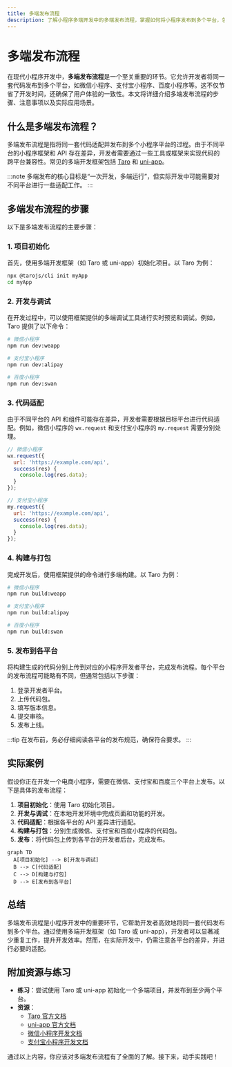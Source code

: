 ```yaml
---
title: 多端发布流程
description: 了解小程序多端开发中的多端发布流程，掌握如何将小程序发布到多个平台，包括微信、支付宝、百度等。
---
```


# 多端发布流程

在现代小程序开发中，**多端发布流程**是一个至关重要的环节。它允许开发者将同一套代码发布到多个平台，如微信小程序、支付宝小程序、百度小程序等。这不仅节省了开发时间，还确保了用户体验的一致性。本文将详细介绍多端发布流程的步骤、注意事项以及实际应用场景。

## 什么是多端发布流程？

多端发布流程是指将同一套代码适配并发布到多个小程序平台的过程。由于不同平台的小程序框架和 API 存在差异，开发者需要通过一些工具或框架来实现代码的跨平台兼容性。常见的多端开发框架包括 [Taro](https://taro.zone/) 和 [uni-app](https://uniapp.dcloud.io/)。

:::note
多端发布的核心目标是“一次开发，多端运行”，但实际开发中可能需要对不同平台进行一些适配工作。
:::

## 多端发布流程的步骤

以下是多端发布流程的主要步骤：

### 1. 项目初始化
首先，使用多端开发框架（如 Taro 或 uni-app）初始化项目。以 Taro 为例：

```bash
npx @tarojs/cli init myApp
cd myApp
```

### 2. 开发与调试
在开发过程中，可以使用框架提供的多端调试工具进行实时预览和调试。例如，Taro 提供了以下命令：

```bash
# 微信小程序
npm run dev:weapp

# 支付宝小程序
npm run dev:alipay

# 百度小程序
npm run dev:swan
```

### 3. 代码适配
由于不同平台的 API 和组件可能存在差异，开发者需要根据目标平台进行代码适配。例如，微信小程序的 `wx.request` 和支付宝小程序的 `my.request` 需要分别处理。

```javascript
// 微信小程序
wx.request({
  url: 'https://example.com/api',
  success(res) {
    console.log(res.data);
  }
});

// 支付宝小程序
my.request({
  url: 'https://example.com/api',
  success(res) {
    console.log(res.data);
  }
});
```

### 4. 构建与打包
完成开发后，使用框架提供的命令进行多端构建。以 Taro 为例：

```bash
# 微信小程序
npm run build:weapp

# 支付宝小程序
npm run build:alipay

# 百度小程序
npm run build:swan
```

### 5. 发布到各平台
将构建生成的代码分别上传到对应的小程序开发者平台，完成发布流程。每个平台的发布流程可能略有不同，但通常包括以下步骤：

1. 登录开发者平台。
2. 上传代码包。
3. 填写版本信息。
4. 提交审核。
5. 发布上线。

:::tip
在发布前，务必仔细阅读各平台的发布规范，确保符合要求。
:::

## 实际案例

假设你正在开发一个电商小程序，需要在微信、支付宝和百度三个平台上发布。以下是具体的发布流程：

1. **项目初始化**：使用 Taro 初始化项目。
2. **开发与调试**：在本地开发环境中完成页面和功能的开发。
3. **代码适配**：根据各平台的 API 差异进行适配。
4. **构建与打包**：分别生成微信、支付宝和百度小程序的代码包。
5. **发布**：将代码包上传到各平台的开发者后台，完成发布。

```mermaid
graph TD
  A[项目初始化] --> B[开发与调试]
  B --> C[代码适配]
  C --> D[构建与打包]
  D --> E[发布到各平台]
```

## 总结

多端发布流程是小程序开发中的重要环节，它帮助开发者高效地将同一套代码发布到多个平台。通过使用多端开发框架（如 Taro 或 uni-app），开发者可以显著减少重复工作，提升开发效率。然而，在实际开发中，仍需注意各平台的差异，并进行必要的适配。

## 附加资源与练习

- **练习**：尝试使用 Taro 或 uni-app 初始化一个多端项目，并发布到至少两个平台。
- **资源**：
  - [Taro 官方文档](https://taro.zone/)
  - [uni-app 官方文档](https://uniapp.dcloud.io/)
  - [微信小程序开发文档](https://developers.weixin.qq.com/miniprogram/dev/framework/)
  - [支付宝小程序开发文档](https://opendocs.alipay.com/mini/developer)

通过以上内容，你应该对多端发布流程有了全面的了解。接下来，动手实践吧！